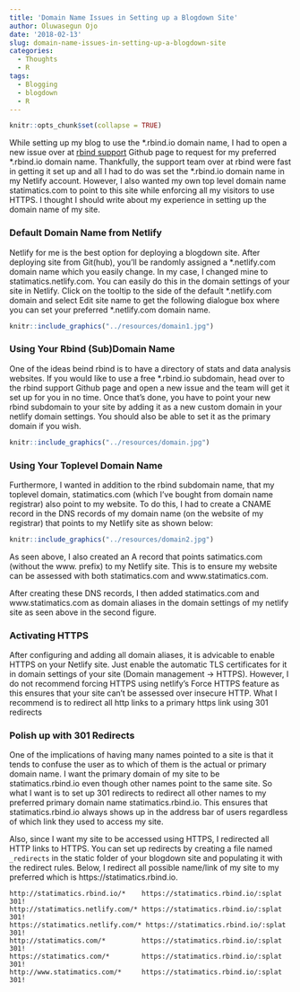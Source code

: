 ```yaml
---
title: 'Domain Name Issues in Setting up a Blogdown Site'
author: Oluwasegun Ojo
date: '2018-02-13'
slug: domain-name-issues-in-setting-up-a-blogdown-site
categories:
  - Thoughts
  - R
tags:
  - Blogging
  - blogdown
  - R
---
```


```r
knitr::opts_chunk$set(collapse = TRUE)
```

While setting up my blog to use the \*.rbind.io domain name, I had to open a new issue over at [rbind support](https://github.com/rbind/support/issues) Github page to request for my preferred \*.rbind.io domain name. Thankfully, the support team over at rbind were fast in getting it set up and all I had to do was set the \*.rbind.io domain name in my Netlify account. However, I also wanted my own top level domain name statimatics.com to point to this site while enforcing all my visitors to use HTTPS. I thought I should write about my experience in setting up the domain name of my site.

### Default Domain Name from Netlify
Netlify for me is the best option for deploying a blogdown site. After deploying site from Git(hub), you'll be randomly assigned a \*.netlify.com domain name which you easily change. In my case, I changed mine to statimatics.netlify.com. You can easily do this in the domain settings of your site in Netlify. Click on the tooltip to the side of the default \*.netlify.com domain and select Edit site name to get the following dialogue box where you can set your preferred \*.netlify.com domain name.

```r
knitr::include_graphics("../resources/domain1.jpg")
```


### Using Your Rbind (Sub)Domain Name
One of the ideas beind rbind is to have a directory of stats and data analysis websites. If you would like to use a free \*.rbind.io subdomain, head over to the rbind support Github page and open a new issue and the team will get it set up for you in no time. Once that's done, you have to point your new rbind subdomain to your site by adding it as a new custom domain in your netlify domain settings. You should also be able to set it as the primary domain if you wish.
```r
knitr::include_graphics("../resources/domain.jpg")
```

### Using Your Toplevel Domain Name
Furthermore, I wanted in addition to the rbind subdomain name, that my toplevel domain, statimatics.com (which I've bought from domain name registrar) also  point to my website.  To do this, I had to create a CNAME record in the DNS records of my domain name (on the website of my registrar) that points to my Netlify site as shown below:

```r
knitr::include_graphics("../resources/domain2.jpg")
```


As seen above, I also created an A record that points satimatics.com (without the www. prefix) to my Netlify site. This is to ensure my website can be assessed with both statimatics.com and www.statimatics.com. 

After creating these DNS records, I then added statimatics.com and www.statimatics.com as domain aliases in the domain settings of my netlify site as seen above in the second figure.

### Activating HTTPS
After configuring and adding all domain aliases, it is advicable to enable HTTPS on your Netlify site. Just enable the automatic TLS certificates for it in domain settings of your site (Domain management -> HTTPS).
However, I do not recommend forcing HTTPS using netlify's Force HTTPS feature as this ensures that your site can't be assessed over insecure HTTP. What I recommend is to redirect all http links to a primary https link using 301 redirects

### Polish up with 301 Redirects
One of the implications of having many names pointed to a site is that it tends to confuse the user as to which of them is the actual or primary domain name. I want the primary domain of my site to be statimatics.rbind.io even though other names point to the same site. So what I want is to set up 301 redirects to redirect all other names to my preferred primary domain name statimatics.rbind.io. This ensures that statimatics.rbind.io always shows up in the address bar of users regardless of which link they used to access my site. 

Also, since I want my site to be accessed using HTTPS, I redirected all HTTP links to HTTPS. You can set up redirects by creating a file named `_redirects` in the static folder of your blogdown site and populating it with the redirect rules. Below, I redirect all possible name/link of my site to my preferred which is https://statimatics.rbind.io.   

```
http://statimatics.rbind.io/*    https://statimatics.rbind.io/:splat  301!
http://statimatics.netlify.com/* https://statimatics.rbind.io/:splat  301!
https://statimatics.netlify.com/* https://statimatics.rbind.io/:splat  301!
http://statimatics.com/*         https://statimatics.rbind.io/:splat  301!
https://statimatics.com/*        https://statimatics.rbind.io/:splat  301!
http://www.statimatics.com/*     https://statimatics.rbind.io/:splat  301!
```
